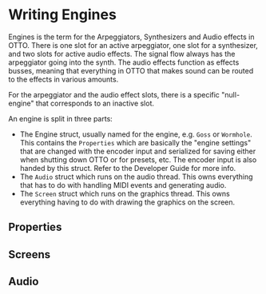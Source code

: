 Writing Engines
===============

Engines is the term for the Arpeggiators, Synthesizers and Audio effects in OTTO. There is one slot for an active arpeggiator, one slot for a synthesizer, and two slots for active audio effects. The signal flow always has the arpeggiator going into the synth. The audio effects function as effects busses, meaning that everything in OTTO that makes sound can be routed to the effects in various amounts.

For the arpeggiator and the audio effect slots, there is a specific "null-engine" that corresponds to an inactive slot.

An engine is split in three parts:
- The Engine struct, usually named for the engine, e.g. `Goss` or `Wormhole`. This contains the `Properties` which are basically the "engine settings" that are changed with the encoder input and serialized for saving either when shutting down OTTO or for presets, etc. The encoder input is also handed by this struct. Refer to the Developer Guide for more info.
- The `Audio` struct which runs on the audio thread. This owns everything that has to do with handling MIDI events and generating audio. 
- The `Screen` struct which runs on the graphics thread. This owns everything having to do with drawing the graphics on the screen.

## Properties


## Screens

## Audio
